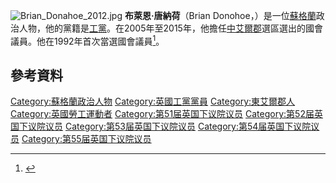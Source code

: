 [[File:Brian_Donahoe_2012.jpg|thumb]]
'''布萊恩·唐納荷'''（Brian Donohoe，{{bd|1948年|9月10日}}）是一位[[蘇格蘭|蘇格蘭]]政治人物，他的黨籍是[[工黨_(英國)|工黨]]。在2005年至2015年，他擔任[[中艾爾郡_(英國國會選區)|中艾爾郡]]選區選出的國會議員。他在1992年首次當選國會議員<ref>{{cite web| url=http://www.publications.parliament.uk/pa/cm199293/cmhansrd/1992-05-13/Debate-5.html| title=Hansard| date=13 May 1992| publisher=House of Commons| accessdate=28 March 2009| archive-date=2016-03-03| archive-url=https://web.archive.org/web/20160303181044/http://www.publications.parliament.uk/pa/cm199293/cmhansrd/1992-05-13/Debate-5.html| dead-url=no}}</ref>。

==參考資料==
{{Reflist}}

{{DEFAULTSORT: Donohoe, Brian}}
[[Category:蘇格蘭政治人物|Category:蘇格蘭政治人物]]
[[Category:英國工黨黨員|Category:英國工黨黨員]]
[[Category:東艾爾郡人|Category:東艾爾郡人]]
[[Category:英國勞工運動者|Category:英國勞工運動者]]
[[Category:第51届英国下议院议员|Category:第51届英国下议院议员]]
[[Category:第52届英国下议院议员|Category:第52届英国下议院议员]]
[[Category:第53届英国下议院议员|Category:第53届英国下议院议员]]
[[Category:第54届英国下议院议员|Category:第54届英国下议院议员]]
[[Category:第55届英国下议院议员|Category:第55届英国下议院议员]]